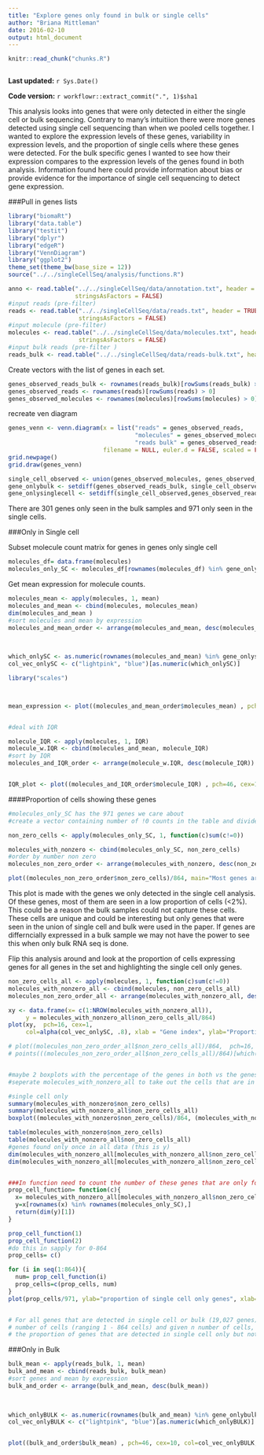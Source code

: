 ```yaml
---
title: "Explore genes only found in bulk or single cells"
author: "Briana Mittleman"
date: 2016-02-10
output: html_document
---
```


```r
knitr::read_chunk("chunks.R")
```

```r
```

**Last updated:** `r Sys.Date()`

**Code version:** `r workflowr::extract_commit(".", 1)$sha1`

This analysis looks into genes that were only detected in either the single cell or bulk sequencing. Contrary to many's intuitiion there were more genes detected using single cell sequencing than when we pooled cells together. I wanted to explore the expression levels of these genes, variability in expression levels, and the proportion of single cells where these genes were detected. For the bulk specific genes I wanted to see how their expression compares to the expression levels of the genes found in both analysis. Information found here could provide information about bias or provide evidence for the importance of single cell sequencing to detect gene expression.  


###Pull in genes lists  

```r
library("biomaRt")
library("data.table")
library("testit")
library("dplyr")
library("edgeR")
library("VennDiagram")
library("ggplot2")
theme_set(theme_bw(base_size = 12))
source("../../singleCellSeq/analysis/functions.R")
```


```r
anno <- read.table("../../singleCellSeq/data/annotation.txt", header = TRUE,
                   stringsAsFactors = FALSE)
#input reads (pre-filter)
reads <- read.table("../../singleCellSeq/data/reads.txt", header = TRUE,
                    stringsAsFactors = FALSE)
#input molecule (pre-filter)
molecules <- read.table("../../singleCellSeq/data/molecules.txt", header = TRUE,
                    stringsAsFactors = FALSE)
#input bulk reads (pre-filter )
reads_bulk <- read.table("../../singleCellSeq/data/reads-bulk.txt", header = TRUE, stringsAsFactors = FALSE)
```
Create vectors with the list of genes in each set.   
```r
genes_observed_reads_bulk <- rownames(reads_bulk)[rowSums(reads_bulk) > 0]
genes_observed_reads <- rownames(reads)[rowSums(reads) > 0]
genes_observed_molecules <- rownames(molecules)[rowSums(molecules) > 0]
```

recreate ven diagram  

```r
genes_venn <- venn.diagram(x = list("reads" = genes_observed_reads,
                                    "molecules" = genes_observed_molecules,
                                    "reads bulk" = genes_observed_reads_bulk),
                           filename = NULL, euler.d = FALSE, scaled = FALSE)
grid.newpage()
grid.draw(genes_venn)
```
```r

single_cell_observed <- union(genes_observed_molecules, genes_observed_molecules)
gene_onlybulk <- setdiff(genes_observed_reads_bulk, single_cell_observed)
gene_onlysinglecell <- setdiff(single_cell_observed,genes_observed_reads_bulk)
```

There are 301 genes only seen in the bulk samples and 971 only seen in the single cells.

###Only in Single cell

Subset molecule count matrix for genes in genes only single cell

```r
molecules_df= data.frame(molecules)
molecules_only_SC <- molecules_df[rownames(molecules_df) %in% gene_onlysinglecell,]

```

Get mean expression for molecule counts.  

```r
molecules_mean <- apply(molecules, 1, mean)
molecules_and_mean <- cbind(molecules, molecules_mean)
dim(molecules_and_mean )
#sort molecules and mean by expression
molecules_and_mean_order <- arrange(molecules_and_mean, desc(molecules_mean))

                               
                               
which_onlySC <- as.numeric(rownames(molecules_and_mean) %in% gene_onlysinglecell) + 1
col_vec_onlySC <- c("lightpink", "blue")[as.numeric(which_onlySC)]

library("scales")



mean_expression <- plot((molecules_and_mean_order$molecules_mean) , pch=46, cex=10, col=col_vec_onlySC, main = "Mean expression of molecules per gene", ylab=" Molecule count", xlab = "genes (blue are only single cell)")



```

```r
#deal with IQR 

molecule_IQR <- apply(molecules, 1, IQR)
molecule_w.IQR <- cbind(molecules_and_mean, molecule_IQR)
#sort by IQR
molecules_and_IQR_order <- arrange(molecule_w.IQR, desc(molecule_IQR))


IQR_plot <- plot((molecules_and_IQR_order$molecule_IQR) , pch=46, cex=10, col=col_vec_onlySC, main = "IQR of expression of molecules per gene", ylab=" IQR in Molecule count", xlab = "genes (blue are only single cell)")
```


####Proportion of cells showing these genes
```r
#molecules_only_SC has the 971 genes we care about
#create a vector containing number of !0 counts in the table and divide by 864 cell

non_zero_cells <- apply(molecules_only_SC, 1, function(c)sum(c!=0))

molecules_with_nonzero <- cbind(molecules_only_SC, non_zero_cells)
#order by number non zero
molecules_non_zero_order <- arrange(molecules_with_nonzero, desc(non_zero_cells))

plot((molecules_non_zero_order$non_zero_cells)/864, main="Most genes are seen in low proportion of cells", ylab="Proportion cells- non-zero molecule count", xlab="gene index")

```

This plot is made with the genes we only detected in the single cell analysis. Of these genes, most of them are seen in a low proportion of cells (<2%). This could be a reason the bulk samples could not capture these cells. These cells are unique and could be interesting but only genes that were seen in the union of single cell and bulk were used in the paper. If genes are differncially expressed in a bulk sample we may not have the power to see this when only bulk RNA seq is done.  


Flip this analysis around and look at the proportion of cells expressing genes for all genes in the set and highlighting the single cell only genes.  

```r
non_zero_cells_all <- apply(molecules, 1, function(c)sum(c!=0))
molecules_with_nonzero_all <- cbind(molecules, non_zero_cells_all)
molecules_non_zero_order_all <- arrange(molecules_with_nonzero_all, desc(non_zero_cells_all))

xy <- data.frame(x= c(1:NROW(molecules_with_nonzero_all)),
     y = molecules_with_nonzero_all$non_zero_cells_all/864)
plot(xy,  pch=16, cex=1, 
     col=alpha(col_vec_onlySC, .8), xlab = "Gene index", ylab="Proportion cells- non-zero molecule count" , main= "Genes seen only in sc span distribution")

# plot((molecules_non_zero_order_all$non_zero_cells_all)/864,  pch=16, cex=1, col=alpha(col_vec_onlySC, .8), xlab = "Gene index", ylab="Proportion cells- non-zero molecule count" , main= "Genes seen only in sc span distribution")
# points(((molecules_non_zero_order_all$non_zero_cells_all)/864)[which(rownames(molecules_non_zero_all) %in% rownames(molecules_with_nonzero))], col = "black", cex = 2)



```


```r
#maybe 2 boxplots with the percentage of the genes in both vs the genes only in single cell? 
#seperate molecules_with_nonzero_all to take out the cells that are in the only sc sett

#single cell only
summary(molecules_with_nonzero$non_zero_cells)
summary(molecules_with_nonzero_all$non_zero_cells_all)
boxplot((molecules_with_nonzero$non_zero_cells)/864, (molecules_with_nonzero_all$non_zero_cells_all)/864, names=c("only single cell", "all genes"), ylab="Proportion cells- non-zero molecule count")

table(molecules_with_nonzero$non_zero_cells)
table(molecules_with_nonzero_all$non_zero_cells_all)
#genes found only once in all data (this is y)
dim(molecules_with_nonzero_all[molecules_with_nonzero_all$non_zero_cells_all==1,])[1]
dim(molecules_with_nonzero_all[molecules_with_nonzero_all$non_zero_cells_all==2,])[1]


###In function need to count the number of these genes that are only found found in single cell
prop_cell_function= function(c){
  x= molecules_with_nonzero_all[molecules_with_nonzero_all$non_zero_cells_all==c, ]
  y=x[rownames(x) %in% rownames(molecules_only_SC),]
  return(dim(y)[1])
}

prop_cell_function(1)
prop_cell_function(2)
#do this in sapply for 0-864
prop_cells= c()

for (i in seq(1:864)){
  num= prop_cell_function(i)
  prop_cells=c(prop_cells, num)
}
plot(prop_cells/971, ylab="proportion of single cell only genes", xlab="number of cells")


# For all genes that are detected in single cell or bulk (19,027 genes), we condition on the 
# number of cells (ranging 1 - 864 cells) and given n number of cells, we look at 
# the proportion of genes that are detected in single cell only but not in bulk


```







###Only in Bulk
```r
bulk_mean <- apply(reads_bulk, 1, mean)
bulk_and_mean <- cbind(reads_bulk, bulk_mean)
#sort genes and mean by expression
bulk_and_order <- arrange(bulk_and_mean, desc(bulk_mean))

                               
                               
which_onlyBULK <- as.numeric(rownames(bulk_and_mean) %in% gene_onlybulk) + 1
col_vec_onlyBULK <- c("lightpink", "blue")[as.numeric(which_onlyBULK)]


plot((bulk_and_order$bulk_mean) , pch=46, cex=10, col=col_vec_onlyBULK, main = "Mean expression of reads in bulk samples", ylab=" read count", xlab = "genes (blue are only bulk genes)")

```



